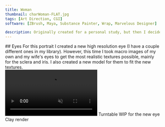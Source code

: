```yaml
---
title: Woman
thumbnail: charWoman-FLAT.jpg
tags: [Art Direction, CGI]
software: [ZBrush, Maya, Substance Painter, Wrap, Marvelous Designer]

description: Originally created for a personal study, but then I decided to take it further and attempted to create a photorealistic portrait of a woman. The intention was to make it as simple as possible, so it feels like a real person, but without the need for a lot of character development.
---
```


<ContentImg src="charWoman-FLAT.jpg" alt="Something" dir="cs" />

<div class="block-text">
## Eyes
For this portrait I created a new high resolution eye (I have a couple different ones in my library). However, this time I took macro images of my own and my wife's eyes to get the most realistic textures possible, mainly for the sclera and iris. I also created a new model for them to fit the new textures.
</div>

<video loop autoplay muted controls>
    <source src="/video/eye-turntable.mp4" type="video/mp4" />
    Your browser does not support the video tag.
</video>
<Caption>Turntable WIP for the new eye</Caption>

<ContentImg src="woman_closeup-01.jpg" alt="Something" dir="cs/woman" />
<ContentImg src="woman_clay.jpg" alt="Something" dir="cs/woman" />
<Caption>Clay render</Caption>